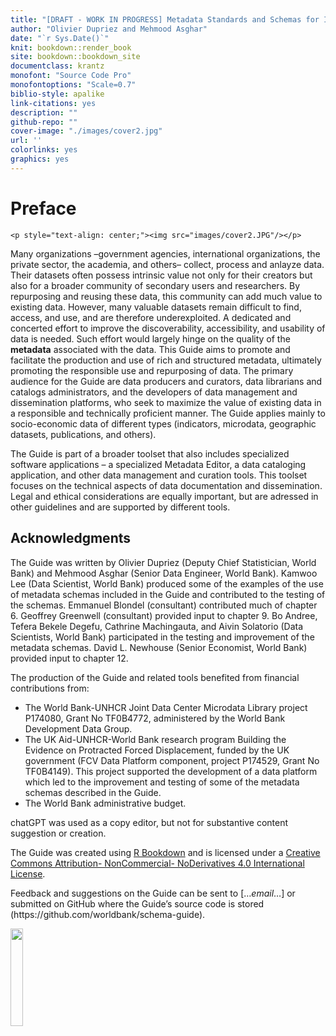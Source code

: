 --- 
title: "[DRAFT - WORK IN PROGRESS] Metadata Standards and Schemas for Improved Data Discoverability and Usability"
author: "Olivier Dupriez and Mehmood Asghar"
date: "`r Sys.Date()`"
knit: bookdown::render_book
site: bookdown::bookdown_site
documentclass: krantz
monofont: "Source Code Pro"
monofontoptions: "Scale=0.7"
biblio-style: apalike
link-citations: yes
description: ""
github-repo: ""
cover-image: "./images/cover2.jpg"
url: ''
colorlinks: yes
graphics: yes
---

# Preface {-}

```{asis, echo=identical(knitr:::pandoc_to(), 'html')}
<p style="text-align: center;"><img src="images/cover2.JPG"/></p>
```
Many organizations --government agencies, international organizations, the private sector, the academia, and others-- collect, process and anlayze data. Their datasets often possess intrinsic value not only for their creators but also for a broader community of secondary users and researchers. By repurposing and reusing these data, this community can add much value to existing data. However, many valuable datasets remain difficult to find, access, and use, and are therefore underexploited. A dedicated and concerted effort to improve the discoverability, accessibility, and usability of data is needed. Such effort would largely hinge on the quality of the **metadata** associated with the data. This Guide aims to promote and facilitate the production and use of rich and structured metadata, ultimately promoting the responsible use and repurposing of data. The primary audience for the Guide are data producers and curators, data librarians and catalogs administrators, and the developers of data management and dissemination platforms, who seek to maximize the value of existing data in a responsible and technically proficient manner. The Guide applies mainly to socio-economic data of different types (indicators, microdata, geographic datasets, publications, and others).

The Guide is part of a broader toolset that also includes specialized software applications -- a specialized Metadata Editor, a data cataloging application, and other data management and curation tools. This toolset focuses on the technical aspects of data documentation and dissemination. Legal and ethical considerations are equally important, but are adressed in other guidelines and are supported by different tools. 

## Acknowledgments {-}

The Guide was written by Olivier Dupriez (Deputy Chief Statistician, World Bank) and Mehmood Asghar (Senior Data Engineer, World Bank). Kamwoo Lee (Data Scientist, World Bank) produced some of the examples of the use of metadata schemas included in the Guide and contributed to the testing of the schemas. Emmanuel Blondel (consultant) contributed much of chapter 6. Geoffrey Greenwell (consultant) provided input to chapter 9. Bo Andree, Tefera Bekele Degefu, Cathrine Machingauta, and Aivin Solatorio (Data Scientists, World Bank) participated in the testing and improvement of the metadata schemas. David L. Newhouse (Senior Economist, World Bank) provided input to chapter 12. 

The production of the Guide and related tools benefited from financial contributions from:

   - The World Bank-UNHCR Joint Data Center Microdata Library project P174080, Grant No TF0B4772, administered by the World Bank Development Data Group.
   - The UK Aid-UNHCR-World Bank research program Building the Evidence on Protracted Forced Displacement, funded by the UK government (FCV Data Platform component, project P174529, Grant No TF0B4149). This project supported the development of a data platform which led to the improvement and testing of some of the metadata schemas described in the Guide.
   - The World Bank administrative budget.

chatGPT was used as a copy editor, but not for substantive content suggestion or creation.  

The Guide was created using [R Bookdown](https://bookdown.org/) and is licensed under a [Creative Commons Attribution- NonCommercial- NoDerivatives 4.0 International License](https://creativecommons.org/licenses/by-nc-nd/4.0/). 

Feedback and suggestions on the Guide can be sent to [...*email*...] or submitted on GitHub where the Guide's source code is stored (https://github.com/worldbank/schema-guide). 

![](./images/index_ccby_logo.png){width=20%}
</center>
